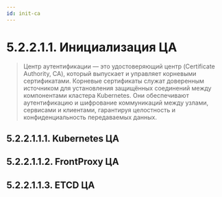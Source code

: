 ```yaml
---
id: init-ca
---
```



# 5.2.2.1.1. Инициализация ЦА

> Центр аутентификации — это удостоверяющий центр (Certificate Authority, CA), который выпускает и управляет корневыми сертификатами. Корневые сертификаты служат доверенным источником для установления защищённых соединений между компонентами кластера Kubernetes. Они обеспечивают аутентификацию и шифрование коммуникаций между узлами, сервисами и клиентами, гарантируя целостность и конфиденциальность передаваемых данных.

## 5.2.2.1.1.1. Kubernetes ЦА

<KubernetesCA />

## 5.2.2.1.1.2. FrontProxy ЦА

<FrontProxyCA />

## 5.2.2.1.1.3. ETCD ЦА

<ETCDCA />
